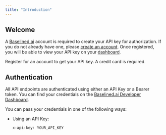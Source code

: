 ```yaml
---
title: "Introduction"
---
```


## Welcome

A [Baselined.ai](https://www.baselined.ai/) account is required to create your API key for authorization. If you do not already have one, please [create an account](https://www.baselined.ai/register). Once registered, you will be able to view your API key on your [dashboard](https://www.baselined.ai/dashboard).

<Card title="Developer Dashboard" icon="badge" color="blue" href="https://www.baselined.ai/dashboard">
  Register for an account to get your API key. A credit card is required.
</Card>

## Authentication

All API endpoints are authenticated using either an API Key or a Bearer token. You can find your credentials on the [Baselined.ai Developer Dashboard](https://www.baselined.ai/dashboard).

You can pass your credentials in one of the following ways:

- Using an API Key:
  ```http
  x-api-key: YOUR_API_KEY
